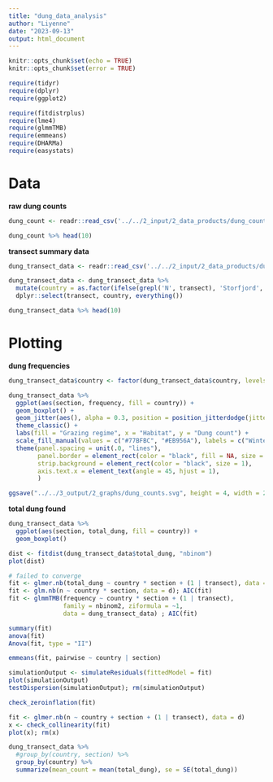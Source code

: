 ```yaml
---
title: "dung_data_analysis"
author: "Liyenne"
date: "2023-09-13"
output: html_document
---
```


```r
knitr::opts_chunk$set(echo = TRUE)
knitr::opts_chunk$set(error = TRUE)
```

```r
require(tidyr)
require(dplyr)
require(ggplot2)

require(fitdistrplus)
require(lme4)
require(glmmTMB)
require(emmeans)
require(DHARMa)
require(easystats)
```

# Data
**raw dung counts**
```r
dung_count <- readr::read_csv('../../2_input/2_data_products/dung_count_data.csv')

dung_count %>% head(10)
```

**transect summary data**
```r
dung_transect_data <- readr::read_csv('../../2_input/2_data_products/dung_data_transect_summary.csv')

dung_transect_data <- dung_transect_data %>% 
  mutate(country = as.factor(ifelse(grepl('N', transect), 'Storfjord', 'Malla'))) %>%
  dplyr::select(transect, country, everything())

dung_transect_data %>% head(10)
```

# Plotting
**dung frequencies**
```r
dung_transect_data$country <- factor(dung_transect_data$country, levels = c("Storfjord", "Malla"))

dung_transect_data %>%
  ggplot(aes(section, frequency, fill = country)) + 
  geom_boxplot() + 
  geom_jitter(aes(), alpha = 0.3, position = position_jitterdodge(jitter.width = 0, dodge.width = 0.75)) +
  theme_classic() +
  labs(fill = "Grazing regime", x = "Habitat", y = "Dung count") +
  scale_fill_manual(values = c("#77BFBC", "#EB956A"), labels = c("Winter", "Year-round")) +
  theme(panel.spacing = unit(.0, "lines"),
        panel.border = element_rect(color = "black", fill = NA, size = 1), 
        strip.background = element_rect(color = "black", size = 1),
        axis.text.x = element_text(angle = 45, hjust = 1), 
        )

ggsave("../../3_output/2_graphs/dung_counts.svg", height = 4, width = 2.85)
```
**total dung found**
```r
dung_transect_data %>%
  ggplot(aes(section, total_dung, fill = country)) + 
  geom_boxplot() 
```

```r
dist <- fitdist(dung_transect_data$total_dung, "nbinom")
plot(dist)
```

```r


# failed to converge
fit <- glmer.nb(total_dung ~ country * section + (1 | transect), data = dung_transect_data) 
fit <- glm.nb(n ~ country * section, data = d); AIC(fit)
fit <- glmmTMB(frequency ~ country * section + (1 | transect), 
               family = nbinom2, ziformula = ~1, 
               data = dung_transect_data) ; AIC(fit)

summary(fit)
anova(fit)
Anova(fit, type = "II")
```

```r
emmeans(fit, pairwise ~ country | section)
```

```r
simulationOutput <- simulateResiduals(fittedModel = fit)
plot(simulationOutput)
testDispersion(simulationOutput); rm(simulationOutput)

check_zeroinflation(fit)

fit <- glmer.nb(n ~ country + section + (1 | transect), data = d)
x <- check_collinearity(fit)
plot(x); rm(x)
```

```r
dung_transect_data %>% 
  #group_by(country, section) %>% 
  group_by(country) %>% 
  summarize(mean_count = mean(total_dung), se = SE(total_dung))
```

